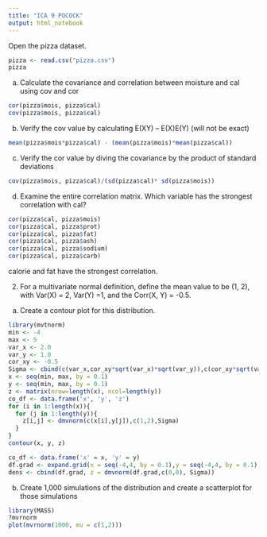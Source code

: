```yaml
---
title: "ICA 9 POCOCK"
output: html_notebook
---
```


Open the pizza dataset.
```r
pizza <- read.csv("pizza.csv")
pizza
```

a. Calculate the covariance and correlation between moisture and cal using cov and cor
```r
cor(pizza$mois, pizza$cal)
cov(pizza$mois, pizza$cal)

```

b. Verify the cov value by calculating E(XY) – E(X)E(Y) (will not be exact)
```r
mean(pizza$mois*pizza$cal) - (mean(pizza$mois)*mean(pizza$cal))
```

c. Verify the cor value by diving the covariance by the product of standard deviations
```r
cov(pizza$mois, pizza$cal)/(sd(pizza$cal)* sd(pizza$mois))
```

d. Examine the entire correlation matrix. Which variable has the strongest correlation with cal?
```r
cor(pizza$cal, pizza$mois)
cor(pizza$cal, pizza$prot)
cor(pizza$cal, pizza$fat)
cor(pizza$cal, pizza$ash)
cor(pizza$cal, pizza$sodium)
cor(pizza$cal, pizza$carb)

```
calorie and fat have the strongest correlation.



2. For a multivariate normal definition, define the mean value to be (1, 2), with Var(X) = 2, Var(Y) =1, and the Corr(X, Y) = -0.5.
a. Create a contour plot for this distribution.
```r
library(mvtnorm)
min <- -4
max <- 5
var_x <- 2.0
var_y <- 1.0
cor_xy <- -0.5
Sigma <- cbind(c(var_x,cor_xy*sqrt(var_x)*sqrt(var_y)),c(cor_xy*sqrt(var_x)*sqrt(var_y),var_y))
x <- seq(min, max, by = 0.1)
y <- seq(min, max, by = 0.1)
z <- matrix(nrow=length(x), ncol=length(y))
co_df <- data.frame('x', 'y', 'z')
for (i in 1:length(x)){
  for (j in 1:length(y)){
    z[i,j] <- dmvnorm(c(x[i],y[j]),c(1,2),Sigma)
  }
}
contour(x, y, z)

co_df <- data.frame('x' = x, 'y' = y)
df.grad <- expand.grid(x = seq(-4,4, by = 0.1),y = seq(-4,4, by = 0.1))
dens <- cbind(df.grad, z = dmvnorm(df.grad,c(0,0), Sigma))
```

b. Create 1,000 simulations of the distribution and create a scatterplot for those
simulations
```r
library(MASS)
?mvrnorm
plot(mvrnorm(1000, mu = c(1,2)))

```







